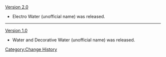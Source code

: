[[Version 2.0]]
* Electro Water (unofficial name) was released.
----
[[Version 1.0]]
* Water and Decorative Water (unofficial name) was released.
<noinclude>[[Category:Change History]]</noinclude>